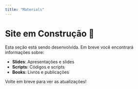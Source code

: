 ```yaml
---
title: "Materials"
---
```


# Site em Construção 🚧

Esta seção está sendo desenvolvida. Em breve você encontrará informações sobre:

- **Slides**: Apresentações e slides
- **Scripts**: Códigos e scripts
- **Books**: Livros e publicações

Volte em breve para ver as atualizações! 